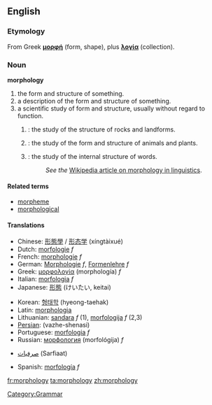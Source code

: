 ==English==
[[Category:Grammar]]
===Etymology===
From Greek '''[[μορφή]]''' (form, shape), plus '''[[λογία]]''' (collection).

===Noun===
'''morphology'''

#the form and structure of something.
#a description of the form and structure of something.
#a scientific study of form and structure, usually without regard to function.
##{{geology}}: the study of the structure of rocks and landforms.
##{{biology}}: the study of the form and structure of animals and plants.
##{{linguistics}}: the study of the internal structure of words. 
##:''See the'' [[w:morphology (linguistics)| Wikipedia article on morphology in linguistics]].

====Related terms====
*[[morpheme]]
*[[morphological]]

==== Translations ====
{{top}}
*Chinese: [[形態學]] / [[形态学]] (xíngtàixué)
*Dutch: [[morfologie]] ''f''
*French: [[morphologie]] ''f''
*German: [[Morphologie]] ''f'', [[Formenlehre]] ''f''
*Greek: [[μορφολογία]] (morphología) ''f''
*Italian: [[morfologia]] ''f''
*Japanese: [[形態]] (けいたい, keitai)
{{mid}}
*Korean: [[형태학]] (hyeong-taehak)
*Latin: [[morphologia]]
*Lithuanian: [[sandara]] ''f'' (1), [[morfologija]] ''f'' (2,3)
*[[Persian]]: {{FAchar|[[واژه‌شناسی]]}} (vazhe-shenasi)
*Portuguese: [[morfologia]] ''f''
*Russian: [[морфология]] (morfológija) ''f''
*{{sd}} [[صرفيات]] (Sarfiaat) {{f}}
*Spanish: [[morfología]] ''f''
{{bottom}}

[[fr:morphology]]
[[ta:morphology]]
[[zh:morphology]]